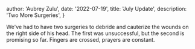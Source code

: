   author: 'Aubrey Zulu',
  date: '2022-07-19',
  title: 'July Update',
  description:
    'Two More Surgeries',
}


We've had to have two surgeries to debride and cauterize the wounds on the right side of his head. The first was unsuccessful, but the second is promising so far. Fingers are crossed, prayers are constant.